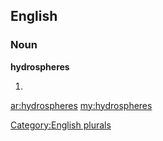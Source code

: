 ==English==

===Noun===
'''hydrospheres'''

# {{plural of|[[hydrosphere]]}}

[[Category:English plurals]]

[[ar:hydrospheres]]
[[my:hydrospheres]]